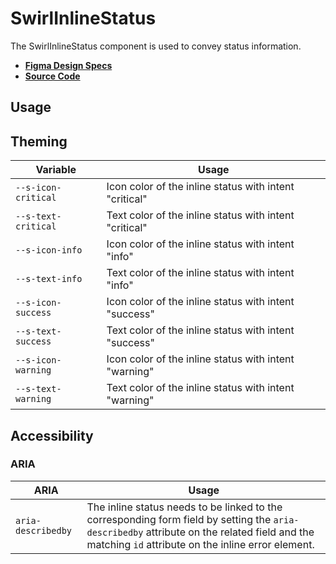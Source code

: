 
<Meta title="Components/SwirlInlineStatus" />

# SwirlInlineStatus

The SwirlInlineStatus component is used to convey status information.

- **[Figma Design Specs](https://www.figma.com/file/iRHiAFsHxnzux8gQ9EjlZe/Swirl-Components?type=design&node-id=4684-39134&t=AiDQZJVifTDIN0ur-0)**
- **[Source Code](https://github.com/flip-corp/swirl/tree/main/packages/swirl-components/src/components/swirl-inline-status)**

## Usage

<Canvas of={Stories.SwirlInlineStatus} sourceState="shown"></Canvas>

<Controls of={Stories.SwirlInlineStatus} />

## Theming

| Variable            | Usage                                                  |
| ------------------- | ------------------------------------------------------ |
| `--s-icon-critical` | Icon color of the inline status with intent "critical" |
| `--s-text-critical` | Text color of the inline status with intent "critical" |
| `--s-icon-info`     | Icon color of the inline status with intent "info"     |
| `--s-text-info`     | Text color of the inline status with intent "info"     |
| `--s-icon-success`  | Icon color of the inline status with intent "success"  |
| `--s-text-success`  | Text color of the inline status with intent "success"  |
| `--s-icon-warning`  | Icon color of the inline status with intent "warning"  |
| `--s-text-warning`  | Text color of the inline status with intent "warning"  |

## Accessibility

### ARIA

| ARIA               | Usage                                                                                                                                                                                              |
| ------------------ | -------------------------------------------------------------------------------------------------------------------------------------------------------------------------------------------------- |
| `aria-describedby` | The inline status needs to be linked to the corresponding form field by setting the `aria-describedby` attribute on the related field and the matching `id` attribute on the inline error element. |
